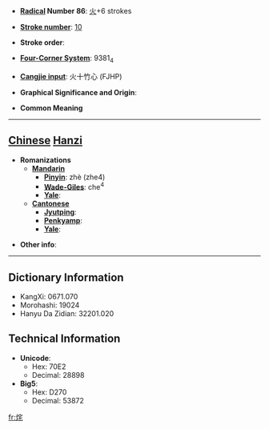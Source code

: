 * '''[[Wiktionary:Chinese radical index| Radical]] Number 86''': [[Wiktionary:Chinese radical index 火|火]]+6 strokes

* '''[[Wiktionary:Chinese total strokes index|Stroke number]]''': [[Wiktionary:Chinese total strokes index 10|10]]

* '''Stroke order''': 

* '''[[Wiktionary:Chinese four corner index|Four-Corner System]]''': 9381<sub>4</sub>

* '''[[Wiktionary:Chinese Cangjie index|Cangjie input]]''': 火十竹心 (FJHP)

* '''Graphical Significance and Origin''': 

* '''Common Meaning'''

----

== [[Chinese]] [[Hanzi]] ==

* '''Romanizations'''
** '''[[Mandarin]]'''
*** '''[[Pinyin]]''': zhè (zhe4)
*** '''[[Wade-Giles]]''': che<sup>4</sup>
*** '''[[Yale]]''': 
** '''[[Cantonese]]'''
*** '''[[Jyutping]]''':
*** '''[[Penkyamp]]''': 
*** '''[[Yale]]''': 

* '''Other info''': 

----

== Dictionary Information ==

* KangXi: 0671.070
* Morohashi: 19024
* Hanyu Da Zidian: 32201.020

== Technical Information ==

* '''Unicode''':
** Hex: 70E2
** Decimal: 28898
* '''Big5''':
** Hex: D270
** Decimal: 53872

[[fr:烢]]
